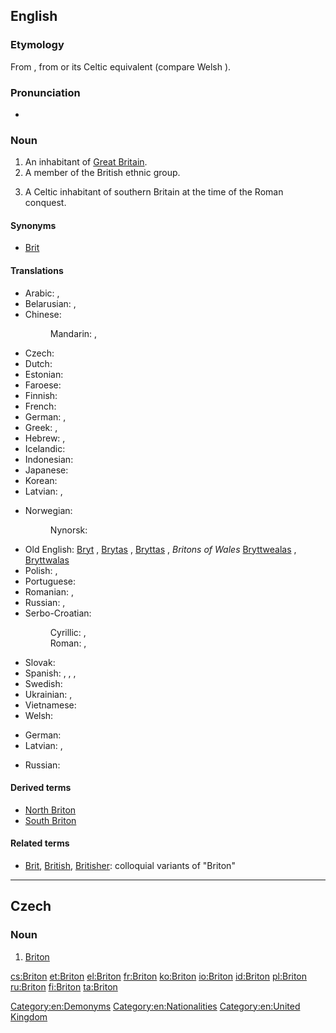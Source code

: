 ==English==
{{wikipedia|dab=Briton}}

===Etymology===
From {{etyl|fro|en}} {{term|Breton|lang=fro}}, from {{etyl|la|en}} {{term|Britto|lang=la}} or its Celtic equivalent (compare Welsh {{term|Brython|lang=cy}}).<!--''From Anglo-Saxon '''Bryton''' or '''Briton''', an inhabitant of Britain (or of Britany, which was sometimes used interchangeably with Britain). All these originate from the Ancient British *'''Brittānos''' (pl.'''Brittānī''').  The short form '''Brit''' (or '''Bryt''') apparently was used during the Saxon era.''-->

===Pronunciation===
* {{IPA|/ˈbrɪtən/}}

===Noun===
{{en-noun}}

# An inhabitant of [[Great Britain]].
# A member of the British ethnic group.
# {{historical}} A Celtic inhabitant of southern Britain at the time of the Roman conquest.

====Synonyms====
* [[Brit]]

====Translations====
{{trans-top|inhabitant of Great Britain}}
* Arabic: {{t-|ar|بريطاني|m|tr=biriṭānī|sc=Arab}}, {{t-|ar|بريطانية|f|tr=biriṭāníyya|sc=Arab}}
* Belarusian: {{t-|be|брытанец|m|tr=brytánjec|sc=Cyrl}}, {{t-|be|брытанка|f|tr=brytánka|sc=Cyrl}}
* Chinese:
*: Mandarin: {{t|cmn|英國人|sc=Hani}}, {{t|cmn|英国人|tr=Yīngguórén|sc=Hani}}
* Czech: {{t+|cs|Brit|m}}
* Dutch: {{t+|nl|Brit|m}}
* Estonian: {{t+|et|britt}}
* Faroese: {{t-|fo|breti|m}}
* Finnish: {{t+|fi|britti}}
* French: {{t+|fr|Britannique|m|f}}
* German: {{t+|de|Brite|m}}, {{t+|de|Britin|f}}
* Greek: {{t-|el|Βρεταννός|m|tr=Vretannós|sc=Grek}}, {{t-|el|Βρεττανή|f|tr=Vrettaní|sc=Grek}}
* Hebrew: {{t-|he|בריטי|m|tr=brit'i|sc=Hebr}}, {{t-|he|בריטית|f|tr=brit'ít|sc=Hebr}}
* Icelandic: {{t-|is|Breti|m}}
* Indonesian: {{t-|id|orang Inggris}}
* Japanese: {{t+|ja|英国人|tr=えいこくじん, Eikokujin|sc=Jpan}}
* Korean: {{t-|ko|영국 사람|tr=Yeongguk saram|sc=Kore}}
* Latvian: {{t-|lv|brits|m}}, {{t-|lv|briti|m-p}}
{{trans-mid}}
* Norwegian: {{t-|no|brite|m}}
*: Nynorsk: {{t-|nn|brite|m}}
* Old English: [[Bryt]] {{m}}, [[Brytas]] {{m-p}}, [[Bryttas]] {{m}}, ''Britons of Wales'' [[Bryttwealas]] {{m-p}}, [[Bryttwalas]] {{m-p}}
* Polish: {{t+|pl|Brytyjczyk|m}}, {{t+|pl|Brytyjka|f}}
* Portuguese: {{t+|pt|bretão|m}}
* Romanian: {{t+|ro|britanic|m}}, {{t-|ro|britanică|f}}
* Russian: {{t+|ru|британец|m|tr=británec|sc=Cyrl}}, {{t+|ru|британка|f|tr=británka|sc=Cyrl}}
* Serbo-Croatian:
*: Cyrillic: {{t-|sh|Бритонац|m|sc=Cyrl}}, {{t-|sh|Британац|m|sc=Cyrl}}
*: Roman: {{t-|sh|Britonac|m}}, {{t-|sh|Britanac|m}}
* Slovak: {{t-|sk|Brit|m}}
* Spanish: {{t+|es|británico|m}}, {{t-|es|británica|f}}, {{t-|es|británicos|m-p}}, {{t-|es|británicas|f-p}}
* Swedish: {{t+|sv|britt|c}}
* Ukrainian: {{t-|uk|британець|m|tr=brytánecʹ|sc=Cyrl}}, {{t-|uk|британка|f|tr=brytánka|sc=Cyrl}}
* Vietnamese: {{t-|vi|người Anh}}
* Welsh: {{t-|cy|Brython}}
{{trans-bottom}}

{{trans-top|a Celtic inhabitant of southern Britain at the time of the Roman conquest}}
* German: {{t+|de|Britannier|m}}
* Latvian: {{t-|lv|brits|m}}, {{t-|lv|briti|f-p}}
{{trans-mid}}
* Russian: {{t+|ru|бритт|m|tr=britt|sc=Cyrl}}
{{trans-bottom}}

====Derived terms====
* [[North Briton]]
* [[South Briton]]

====Related terms====
* [[Brit]], [[British]], [[Britisher]]: colloquial variants of "Briton"

[[Category:en:Demonyms]]
[[Category:en:Nationalities]]
[[Category:en:United Kingdom]]

----

==Czech==

===Noun===
{{cs-noun|g=m}}

# [[#English|Briton]] {{gloss|historical: Celtic inhabitant of southern Britain at the time of the Roman conquest}}

[[cs:Briton]]
[[et:Briton]]
[[el:Briton]]
[[fr:Briton]]
[[ko:Briton]]
[[io:Briton]]
[[id:Briton]]
[[pl:Briton]]
[[ru:Briton]]
[[fi:Briton]]
[[ta:Briton]]